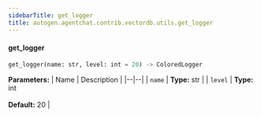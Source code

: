 ```yaml
---
sidebarTitle: get_logger
title: autogen.agentchat.contrib.vectordb.utils.get_logger
---
```


<code class="doc-symbol doc-symbol-heading doc-symbol-function"></code>
#### get_logger

```python
get_logger(name: str, level: int = 20) -> ColoredLogger
```

    

<b>Parameters:</b>
| Name | Description |
|--|--|
| `name` | **Type:** str |
| `level` | **Type:** int<br/><br/>**Default:** 20 |

<br />